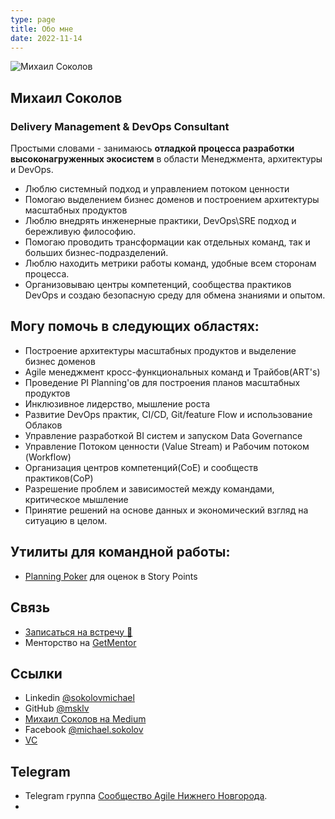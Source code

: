 ```yaml
---
type: page
title: Обо мне
date: 2022-11-14
---
```


<Image
  src="/images/michael-sokolov-2024-v2.jpg"
  alt="Михаил Соколов"
  width={450}
  height={450}
  priority
  className="next-image logo"
/>


## Михаил Соколов
### Delivery Management & DevOps Consultant

Простыми словами - занимаюсь **отладкой процесса разработки высоконагруженных экосистем** в области Менеджмента, архитектуры и DevOps.
 - Люблю системный подход и управлением потоком ценности
 - Помогаю выделением бизнес доменов и построением архитектуры масштабных продуктов
 - Люблю внедрять инженерные практики, DevOps\SRE подход и бережливую философию.
 - Помогаю проводить трансформации как отдельных команд, так и больших бизнес-подразделений.  
 - Люблю находить метрики работы команд, удобные всем сторонам процесса.
 - Организовываю центры компетенций, сообщества практиков DevOps и создаю безопасную среду для обмена знаниями и опытом.



## Могу помочь в следующих областях:
 - Построение архитектуры масштабных продуктов и выделение бизнес доменов
 - Agile менеджмент кросс-функциональных команд и Трайбов(ART's)
 - Проведение PI Planning'ов для построения планов масштабных продуктов
 - Инклюзивное лидерство, мышление роста
 - Развитие DevOps практик, CI/CD, Git/feature Flow и использование Облаков
 - Управление разработкой BI систем и запуском Data Governance
 - Управление Потоком ценности (Value Stream) и Рабочим потоком (Workflow)
 - Организация центров компетенций(CoE) и сообществ практиков(CoP)
 - Разрешение проблем и зависимостей между командами, критическое мышление
 - Принятие решений на основе данных и экономический взгляд на ситуацию в целом.


## Утилиты для командной работы:
 - [Planning Poker](https://pp.sokolov.im/) для оценок в Story Points


## Связь
  - [Записаться на встречу 📆 ](https://calendly.com/msokolov)
  - Менторство на [GetMentor](https://getmentor.dev/mentor/mihail-sokolov-819)


## Ссылки
  - Linkedin [@sokolovmichael](https://www.linkedin.com/in/sokolovmichael)
  - GitHub [@msklv](https://github.com/msklv)
  - [Михаил Соколов на Medium](https://msklv.medium.com) 
  - Facebook [@michael.sokolov](https://www.facebook.com/michael.sokolov)
  - [VC](https://vc.ru/id442842)


## Telegram
  - Telegram группа [Сообщество Agile Нижнего Новгорода](https://t.me/agile_nn).
  - 

  